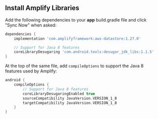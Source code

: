 ## Install Amplify Libraries

Add the following dependencies to your **app** build.gradle file and click "Sync Now" when asked:

```groovy
dependencies {
    implementation 'com.amplifyframework:aws-datastore:1.27.0'

    // Support for Java 8 features
    coreLibraryDesugaring 'com.android.tools:desugar_jdk_libs:1.1.5'
}
```

At the top of the same file, add `compileOptions` to support the Java 8 features used by Amplify:

```groovy
android {
    compileOptions {
        // Support for Java 8 features
        coreLibraryDesugaringEnabled true
        sourceCompatibility JavaVersion.VERSION_1_8
        targetCompatibility JavaVersion.VERSION_1_8
    }
}
```
